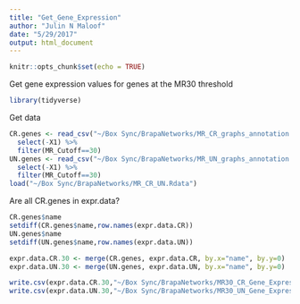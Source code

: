 ```yaml
---
title: "Get_Gene_Expression"
author: "Julin N Maloof"
date: "5/29/2017"
output: html_document
---
```


```r
knitr::opts_chunk$set(echo = TRUE)
```

Get gene expression values for genes at the MR30 threshold

```r
library(tidyverse)
```

Get data
```r
CR.genes <- read_csv("~/Box Sync/BrapaNetworks/MR_CR_graphs_annotation.csv") %>%
  select(-X1) %>% 
  filter(MR_Cutoff==30)
UN.genes <- read_csv("~/Box Sync/BrapaNetworks/MR_UN_graphs_annotation.csv") %>%
  select(-X1) %>% 
  filter(MR_Cutoff==30)
load("~/Box Sync/BrapaNetworks/MR_CR_UN.Rdata")
```

Are all CR.genes in expr.data?
```r
CR.genes$name
setdiff(CR.genes$name,row.names(expr.data.CR))
UN.genes$name
setdiff(UN.genes$name,row.names(expr.data.UN))
```


```r
expr.data.CR.30 <- merge(CR.genes, expr.data.CR, by.x="name", by.y=0)
expr.data.UN.30 <- merge(UN.genes, expr.data.UN, by.x="name", by.y=0)
```

```r
write.csv(expr.data.CR.30,"~/Box Sync/BrapaNetworks/MR30_CR_Gene_Expression.csv")
write.csv(expr.data.UN.30,"~/Box Sync/BrapaNetworks/MR30_UN_Gene_Expression.csv")
```

